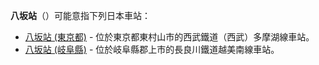 {{NoteTA
|T=zh-hans:八坂站;zh-hk:八坂站;zh-tw:八坂車站;
|1=zh-hans:八坂站;zh-hk:八坂站;zh-tw:八坂車站;
}}
'''八坂站'''（{{jpn|j=八坂駅|hg=やさかえき}}）可能意指下列日本車站：

* [[八坂站_(東京都)|八坂站 (東京都)]] - 位於東京都東村山市的西武鐵道（西武）多摩湖線車站。
* [[八坂站_(岐阜縣)|八坂站 (岐阜縣)]] - 位於岐阜縣郡上市的長良川鐵道越美南線車站。

{{disambig|Cat=三字車站名消歧義}}
